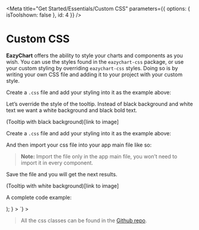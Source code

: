 
<Meta
  title="Get Started/Essentials/Custom CSS"
  parameters={{ options: { isToolshown: false }, id: 4 }}
/>

# Custom CSS

**EazyChart** offers the ability to style your charts and components as you wish.
You can use the styles found in the `eazychart-css` package, or use your custom styling by overriding `eazychart-css` styles.
Doing so is by writing your own CSS file and adding it to your project with your custom style.

Create a `.css` file and add your styling into it as the example above:

Let’s override the style of the tooltip.
Instead of black background and white text we want a white background and black bold text.

(Tooltip with black background)[link to image]

Create a `.css` file and add your styling into it as the example above:

<Tabs tabbedClassName="story-tabbed-code-block" showTabs={false}>
  <Tab
    language="css"
    code={`/* ez-styles.css */
.ez-tooltip-text {
  font-weight: bold;
  color: #000;
}
.ez-tooltip {
  background-color: #ffffff95; /* With some opacity */
}`}
  ></Tab>
</Tabs>

And then import your css file into your app main file like so:

<Tabs tabbedClassName="story-tabbed-code-block" showTabs={false}>
  <Tab language="javascript" code={`import './ez-styles.css';`}></Tab>
</Tabs>

> **Note:** Import the file only in the app main file, you won’t need to import it in every component.

Save the file and you will get the next results.

(Tooltip with white background)[link to image]

A complete code example:

<Tabs tabbedClassName="story-tabbed-code-block-big" showTabs={true}>
  <Tab
    title="React"
    language="jsx"
    code={`import { BarChart } from 'eazychart-react';
function App() {
  const data = [
    { yValue: 'Alpha', xValue: 5 },
    { yValue: 'Beta', xValue: 4 },
    { yValue: 'Gamma', xValue: 3 },
  ];
  return (
    <BarChart
      data={data}
      xAxis={{
        domainKey: 'xValue',
        nice: 1
      }}
      yAxis={{
        domainKey: 'yValue',
      }}
      colors={['#fe4a49', '#2ab7ca', '#fed766']}
    ></BarChart>
  );
}
  ></Tab>
  <Tab
    title="Vue"
    language="markup"
    code={`<template>
  <BarChart 
    :data="rawData" 
    :colors="colors"
    :xAxis="{ domainKey: 'xValue', nice: 1}"
    :yAxis="{ domainKey: 'yValue'}"
  ></BarChart>
</template>
<script>
    name: 'App',
    components: {
      BarChart,
    },
    data() {
      return {
        rawData: [
          { yValue: 'Alpha', xValue: 5 },
          { yValue: 'Beta', xValue: 4 },
          { yValue: 'Gamma', xValue: 3 },
        ],
        colors: ['#fe4a49', '#2ab7ca', '#fed766'],
      };
    },
  };
</script>
<style>
  .ez-tooltip-text {
    font-weight: bold;
    color: #000;
  }
  .ez-tooltip {
    background-color: #ffffff95;
  }
</style>`}
  ></Tab>
</Tabs>

> All the css classes can be found in the [Github repo](https://github.com/Hexastack/eazychart/tree/master/packages/ez-css).
